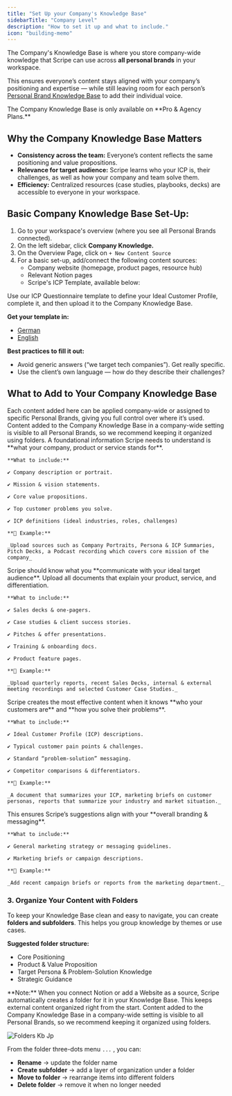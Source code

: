 ```yaml
---
title: "Set Up your Company's Knowledge Base"
sidebarTitle: "Company Level"
description: "How to set it up and what to include."
icon: "building-memo"
---
```


The Company's Knowledge Base is where you store company-wide knowledge that Scripe can use across **all personal brands** in your workspace.

This ensures everyone’s content stays aligned with your company’s positioning and expertise — while still leaving room for each person’s [Personal Brand Knowledge Base](/knowledge/pb-kb) to add their individual voice.

<Info>
  The Company Knowledge Base is only available on **Pro & Agency Plans.**
</Info>

## Why the Company Knowledge Base Matters

- **Consistency across the team:** Everyone’s content reflects the same positioning and value propositions.
- **Relevance for target audience:** Scripe learns who your ICP is, their challenges, as well as how your company and team solve them.
- **Efficiency:** Centralized resources (case studies, playbooks, decks) are accessible to everyone in your workspace.

## Basic Company Knowledge Base Set-Up:

1. Go to your workspace's overview (where you see all Personal Brands connected).
2. On the left sidebar, click **Company Knowledge.**
3. On the Overview Page, click on `+ New Content Source`
4. For a basic set-up, add/connect the following content sources:
   - Company website (homepage, product pages, resource hub)
   - Relevant Notion pages
   - Scripe's ICP Template, available below:

<Tip>
  Use our ICP Questionnaire template to define your Ideal Customer Profile, complete it, and then upload it to the Company Knowledge Base.

  **Get your template in:**

  - [German](https://docs.google.com/document/d/1_INzccuwM-ebcP2KZmEBJ1NMomHSYqCIpaqKzhyPReQ/edit?usp=sharing)
  - [English](https://docs.google.com/document/d/1oh4FvXvWrliZ6UmRiF05fwadGEp7-Jkg-_e_82S7H6Q/edit?usp=sharing)

  **Best practices to fill it out:**

  - Avoid generic answers (“we target tech companies”). Get really specific.
  - Use the client’s own language — how do they describe their challenges?
</Tip>

## What to Add to Your Company Knowledge Base

<Note>
  Each content added here can be applied company-wide or assigned to specific Personal Brands, giving you full control over where it’s used.
</Note>

<Info>
  Content added to the Company Knowledge Base in a company-wide setting is visible to all Personal Brands, so we recommend keeping it organized using folders.
</Info>

<CardGroup cols={1}>
  <Card title="Core Company Positioning" icon="compass">
    A foundational information Scripe needs to understand is **what your company, product or service stands for**.

    **What to include:**

    ✔️ Company description or portrait.

    ✔️ Mission & vision statements.

    ✔️ Core value propositions.

    ✔️ Top customer problems you solve.

    ✔️ ICP definitions (ideal industries, roles, challenges)

    **📝 Example:**

    _Upload sources such as Company Portraits, Persona & ICP Summaries, Pitch Decks, a Podcast recording which covers core mission of the company_
  </Card>
  <Card title="Product & Value Proposition Resources" icon="puzzle-piece">
    Scripe should know what you **communicate with your ideal target audience**. Upload all documents that explain your product, service, and differentiation.

    **What to include:**

    ✔️ Sales decks & one-pagers.

    ✔️ Case studies & client success stories.

    ✔️ Pitches & offer presentations.

    ✔️ Training & onboarding docs.

    ✔️ Product feature pages.

    **📝 Example:**

    _Upload quarterly reports, recent Sales Decks, internal & external meeting recordings and selected Customer Case Studies._
  </Card>
  <Card title="Target Persona & Problem-Solution Knowledge" icon="bullseye-arrow">
    Scripe creates the most effective content when it knows **who your customers are** and **how you solve their problems**.

    **What to include:**

    ✔️ Ideal Customer Profile (ICP) descriptions.

    ✔️ Typical customer pain points & challenges.

    ✔️ Standard “problem-solution” messaging.

    ✔️ Competitor comparisons & differentiators.

    **📝 Example:**

    _A document that summarizes your ICP, marketing briefs on customer personas, reports that summarize your industry and market situation._
  </Card>
  <Card title="Strategic Guidance " icon="rocket">
    This ensures Scripe’s suggestions align with your **overall branding & messaging**.

    **What to include:**

    ✔️ General marketing strategy or messaging guidelines.

    ✔️ Marketing briefs or campaign descriptions.

    **📝 Example:**

    _Add recent campaign briefs or reports from the marketing department._
  </Card>
</CardGroup>

### 3. Organize Your Content with Folders

To keep your Knowledge Base clean and easy to navigate, you can create **folders and subfolders**. This helps you group knowledge by themes or use cases.

**Suggested folder structure:**

- Core Positioning
- Product & Value Proposition
- Target Persona & Problem-Solution Knowledge
- Strategic Guidance

<Info>
  **Note:** When you connect Notion or add a Website as a source, Scripe automatically creates a folder for it in your Knowledge Base. This keeps external content organized right from the start.
</Info>

<Info>
  Content added to the Company Knowledge Base in a company-wide setting is visible to all Personal Brands, so we recommend keeping it organized using folders.
</Info>

![Folders Kb Jp](/images/folders-kb.jpg)

From the folder three-dots menu `...` , you can:

- **Rename** → update the folder name
- **Create subfolder** → add a layer of organization under a folder
- **Move to folder** → rearrange items into different folders
- **Delete folder** → remove it when no longer needed